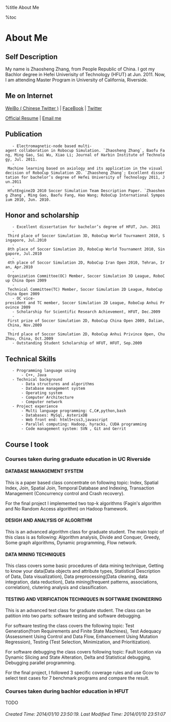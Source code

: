 %title About Me 

%toc

<h1 class="justcenter"> About Me </h1>

== Self Description ==

My name is Zhaosheng Zhang, from People Republic of China. I got my Bachlor degree in Hefei Univerisity of Technology (HFUT) at Jun. 2011. Now, I am attending Master Program in University of California, Riverside.

== Me on Internet ==

[[http://www.weibo.com/happily84 | WeiBo ( Chinese Twitter )]] | [[http://www.facebook.com/profile.php?id=100001494083125 | FaceBook]] | [[http://www.twitter.com/happily84 | Twitter]]

[[http://www.seanzhang.tk/resume/zhaosheng_resume.pdf| Official Resume]] | [[Mailto:happily84@gmail.com| Email me]]

== Publication ==

    - Electromagnetic-node based multi-agent collaboration in Robocup Simulation. `Zhaosheng Zhang`, Baofu Fang, Ming Gao, Sai Wu, Xiao Li; Journal of Harbin Institute of Technology, Jul. 2011.
    - Machine learning based on axiology and its application in the visual decision of RoboCup Simulation 2D. `Zhaosheng Zhang`; Excellent dissertation for bachelor’s degree of Hefei University of Technology 2011, Jun.2011
    - HfutEngine2D 2010 Soccer Simulation Team Description Paper. `Zhaosheng Zhang`, Ming Gao, Baofu Fang, Hao Wang; RoboCup International Symposium 2010, Jun. 2010.

== Honor and scholarship ==

    - Excellent dissertation for bachelor’s degree of HFUT, Jun. 2011
    - Third place of Soccer Simulation 3D, RoboCup World Tournament 2010, Singapore, Jul.2010
    - 8th place of Soccer Simulation 2D, RoboCup World Tournament 2010, Singapore, Jul.2010
    - 4th place of Soccor Simulation 2D, RoboCup Iran Open 2010, Tehran, Iran, Apr.2010
    - Organization Committee(OC) Member, Soccer Simulation 3D League, RoboCup China Open 2009
    - Technical Committee(TC) Member, Soccer Simulation 2D League, RoboCup China Open 2009
    - OC vice-president and TC member, Soccer Simulation 2D League, RoboCup Anhui Province 2009
    - Scholarship for Scientific Research Achievement, HFUT, Dec.2009
    - First prize of Soccer Simulation 2D, RoboCup China Open 2009, Dalian, China, Nov.2009
    - Third place of Soccor Simulation 2D, RoboCup Anhui Privince Open, ChuZhou, China, Oct.2009
    - Outstanding Student Scholarship of HFUT, HFUT, Sep.2009

== Technical Skills ==

    - Programming language using
        - C++, Java
    - Technical background
        - Data structures and algorithms
        - Database management system
        - Operating system
        - Computer Architecture
        - Computer network
    - Project experience
        - Multi language programming: C,C#,python,bash 
        - Databases: MySql, AsterixDB
        - Web front end: html5+css3,javascript
        - Parallel computing: Hadoop, hyracks, CUDA programming 
        - Code management system: SVN , Git and Gerrit

== Course I took ==

=== Courses taken during graduate education in UC Riverside ===

==== DATABASE MANAGEMENT SYSTEM ====
    
This is a paper based class concentrate on following topic: Index, Spatial Index, Join, Spatial Join, Temporal Database and Indexing, Transaction Management (Concurrency control and Crash recovery).

For the final project I implemented two top-k algorithms (Fagin's algorithm and No Random Access algorithm) on Hadoop framework.

==== DESIGH AND ANALYSIS OF ALGORITHM ==== 

This is an advanced algorithm class for graduate student. The main topic of this class is as following: Algorithm analysis, Divide and Conquer, Greedy, Some graph algorithms, Dynamic programming, Flow network.

==== DATA MINING TECHNIQUES ====

This class covers some basic procedures of data mining technique, Getting to know your data(Data objects and attribute types, Statistical Description of Data, Data visualization), Data preprocessing(Data cleaning, data integration, data reduction), Data mining(frequent patterns, associations, correlation), clutering analysis and classification.

==== TESTING AND VERIFICATION TECHNIQUES IN SOFTWARE ENGINEERING ====

This is an advanced test class for graduate student. The class can be patition into two parts: software testing and software debugging.

For software testing the class covers the following topic: Test Generation(from Requirements and Finite State Machines), Test Adequacy (Assessment Using Control and Data Flow, Enhancement Using Mutation Regression), Testing (Test Selection, Minimization, and Prioritization).

For software debugging the class covers following topic: Fault location via Dynamic Slicing and State Alteration, Delta and Statistical debugging, Debugging parallel programming.

For the final project, I followed 3 specific coverage rules and use Gcov to select test cases for 7 benchmark programs and compare the result.

=== Courses taken during bachlor education in HFUT ===

TODO

<h6 class="timestamp"> Created Time: 2014/01/10 23:50:19.      Last Modified Time: 2014/01/10 23:51:07</h6>

